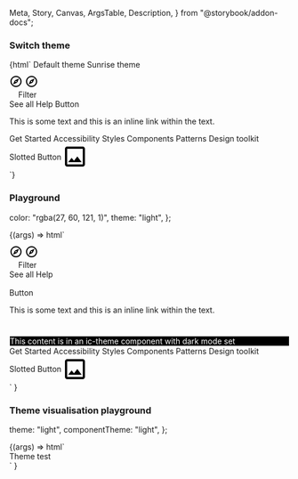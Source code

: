   Meta,
  Story,
  Canvas,
  ArgsTable,
  Description,
} from "@storybook/addon-docs";

<Meta title="Web Components/Theme" component="ic-theme" />

<Description markdown={readme} />

### Switch theme

<Canvas>
  <Story
    name="Switch theme"
    parameters={{ loki: { skip: true }, layout: "fullscreen" }}
  >
    {html` <ic-theme color="rgba(27, 60, 121, 1)"></ic-theme>
      <ic-button
        variant="primary"
        id="default-btn"
        onClick="document.querySelector('ic-theme').color='rgb(27, 60, 121)'"
      >
        Default theme
      </ic-button>
      <ic-button
        variant="primary"
        id="custom-btn"
        onClick="document.querySelector('ic-theme').color='rgba(255, 201, 60, 1)'"
      >
        Sunrise theme
      </ic-button>
      <div style="padding-top:10px">
        <ic-top-navigation
          app-title="ApplicationName"
          status="alpha"
          version="v0.0.7"
        >
          <svg
            slot="app-icon"
            xmlns="http://www.w3.org/2000/svg"
            height="24px"
            viewBox="0 0 24 24"
            width="24px"
            fill="#000000"
          >
            <path d="M0 0h24v24H0V0z" fill="none" />
            <path
              d="M12 2C6.48 2 2 6.48 2 12s4.48 10 10 10 10-4.48 10-10S17.52 2 12 2zm0 18c-4.41 0-8-3.59-8-8s3.59-8 8-8 8 3.59 8 8-3.59 8-8 8zm-5.5-2.5l7.51-3.49L17.5 6.5 9.99 9.99 6.5 17.5zm5.5-6.6c.61 0 1.1.49 1.1 1.1s-.49 1.1-1.1 1.1-1.1-.49-1.1-1.1.49-1.1 1.1-1.1z"
            />
          </svg>
          <ic-search-bar
            slot="search"
            placeholder="Search"
            label="Search"
          ></ic-search-bar>
          <ic-navigation-button
            label="button1"
            slot="buttons"
            onclick="alert('test')"
          >
            <svg
              slot="icon"
              xmlns="http://www.w3.org/2000/svg"
              height="24px"
              viewBox="0 0 24 24"
              width="24px"
              fill="#000000"
            >
              <path d="M0 0h24v24H0V0z" fill="none" />
              <path
                d="M12 2C6.48 2 2 6.48 2 12s4.48 10 10 10 10-4.48 10-10S17.52 2 12 2zm0 18c-4.41 0-8-3.59-8-8s3.59-8 8-8 8 3.59 8 8-3.59 8-8 8zm-5.5-2.5l7.51-3.49L17.5 6.5 9.99 9.99 6.5 17.5zm5.5-6.6c.61 0 1.1.49 1.1 1.1s-.49 1.1-1.1 1.1-1.1-.49-1.1-1.1.49-1.1 1.1-1.1z"
              />
            </svg>
          </ic-navigation-button>
          <ic-navigation-item
            slot="navigation"
            label="Navigation"
            href="/"
          ></ic-navigation-item>
          <ic-navigation-item
            slot="navigation"
            label="Navigation"
            href="/"
          ></ic-navigation-item>
          <ic-navigation-item
            slot="navigation"
            label="Navigation"
            href="/"
          ></ic-navigation-item>
          <ic-navigation-item
            slot="navigation"
            label="Navigation"
            href="/"
            selected="true"
          ></ic-navigation-item>
          <ic-navigation-item
            slot="navigation"
            label="Navigation"
            href="/"
          ></ic-navigation-item>
        </ic-top-navigation>
        <ic-hero
          heading="Hero heading"
          subheading="Hero description. This is a Hero component, it should be used as a page heading."
          secondary-heading="Secondary Heading"
          secondary-subheading="This is a secondary description."
          full-width
        >
          <div slot="interaction" style="display: flex">
            <ic-text-field
              placeholder="Filter display"
              label="Filter display"
              hide-label
            ></ic-text-field>
            <ic-button variant="primary" style="margin-left:16px"
              >Filter</ic-button
            >
          </div>
          <ic-button variant="secondary" slot="interaction">See all</ic-button>
          <ic-link
            href="https://google.com"
            slot="interaction"
            style="margin-top:10px"
            >Help</ic-link
          >
        </ic-hero>
        <ic-alert
          heading="This alert uses a custom message slot"
          dismissible="true"
          ><ic-button slot="action" variant="secondary">Button</ic-button>
          <ic-typography variant="body" slot="message">
            <p>
              This is some text and
              <ic-link href="/" inline> this is an inline link</ic-link> within
              the text.
            </p>
          </ic-typography>
        </ic-alert>
        <ic-footer
          align="full-width"
          description="The ICDS is maintained by the Design Practice Team. If you've got a question or want to feedback, 
          please get in touch."
          caption="All content is available under the Open Government Licence v3.0, except source code and code examples which are available under the MIT Licence."
        >
          <ic-footer-link slot="link" href="/">Get Started</ic-footer-link>
          <ic-footer-link slot="link" href="/">Accessibility</ic-footer-link>
          <ic-footer-link slot="link" href="/">Styles</ic-footer-link>
          <ic-footer-link slot="link" href="/">Components</ic-footer-link>
          <ic-footer-link slot="link" href="/">Patterns</ic-footer-link>
          <ic-footer-link slot="link" href="/">Design toolkit</ic-footer-link>
          <div
            slot="logo"
            style="display:flex; align-items:center; gap:var(--ic-space-sm);"
          >
            <ic-button>Slotted Button</ic-button>
            <ic-footer-link href="/">
              <svg
                xmlns="http://www.w3.org/2000/svg"
                height="48px"
                viewBox="0 0 24 24"
                width="48px"
              >
                <path d="M0 0h24v24H0V0z" fill="none" />
                <path
                  d="M19 5v14H5V5h14m0-2H5c-1.1 0-2 .9-2 2v14c0 1.1.9 2 2 2h14c1.1 0 2-.9 2-2V5c0-1.1-.9-2-2-2zm-4.86 8.86l-3 3.87L9 13.14 6 17h12l-3.86-5.14z"
                />
              </svg>
            </ic-footer-link>
          </div>
        </ic-footer>
      </div>`}
  </Story>
</Canvas>

### Playground

  color: "rgba(27, 60, 121, 1)",
  theme: "light",
};

<Canvas>
  <Story
    name="Playground"
    args={defaultArgs}
    parameters={{ loki: { skip: true }, layout: "fullscreen" }}
    argTypes={{
      theme: {
        options: ["system", "light", "dark"],
        control: {
          type: "inline-radio",
        },
      },
    }}
  >
    {(args) =>
      html` <ic-theme color=${args.color} theme=${args.theme}>
        <div style="padding-top:10px">
          <ic-top-navigation
            app-title="ApplicationName"
            status="alpha"
            version="v0.0.7"
          >
            <svg
              slot="app-icon"
              xmlns="http://www.w3.org/2000/svg"
              height="24px"
              viewBox="0 0 24 24"
              width="24px"
              fill="#000000"
            >
              <path d="M0 0h24v24H0V0z" fill="none" />
              <path
                d="M12 2C6.48 2 2 6.48 2 12s4.48 10 10 10 10-4.48 10-10S17.52 2 12 2zm0 18c-4.41 0-8-3.59-8-8s3.59-8 8-8 8 3.59 8 8-3.59 8-8 8zm-5.5-2.5l7.51-3.49L17.5 6.5 9.99 9.99 6.5 17.5zm5.5-6.6c.61 0 1.1.49 1.1 1.1s-.49 1.1-1.1 1.1-1.1-.49-1.1-1.1.49-1.1 1.1-1.1z"
              />
            </svg>
            <ic-search-bar
              slot="search"
              placeholder="Search"
              label="Search"
            ></ic-search-bar>
            <ic-navigation-button
              label="button1"
              slot="buttons"
              onclick="alert('test')"
            >
              <svg
                slot="icon"
                xmlns="http://www.w3.org/2000/svg"
                height="24px"
                viewBox="0 0 24 24"
                width="24px"
                fill="#000000"
              >
                <path d="M0 0h24v24H0V0z" fill="none" />
                <path
                  d="M12 2C6.48 2 2 6.48 2 12s4.48 10 10 10 10-4.48 10-10S17.52 2 12 2zm0 18c-4.41 0-8-3.59-8-8s3.59-8 8-8 8 3.59 8 8-3.59 8-8 8zm-5.5-2.5l7.51-3.49L17.5 6.5 9.99 9.99 6.5 17.5zm5.5-6.6c.61 0 1.1.49 1.1 1.1s-.49 1.1-1.1 1.1-1.1-.49-1.1-1.1.49-1.1 1.1-1.1z"
                />
              </svg>
            </ic-navigation-button>
            <ic-navigation-item
              slot="navigation"
              label="Navigation"
              href="/"
            ></ic-navigation-item>
            <ic-navigation-item
              slot="navigation"
              label="Navigation"
              href="/"
            ></ic-navigation-item>
            <ic-navigation-item
              slot="navigation"
              label="Navigation"
              href="/"
            ></ic-navigation-item>
            <ic-navigation-item
              slot="navigation"
              label="Navigation"
              href="/"
              selected="true"
            ></ic-navigation-item>
            <ic-navigation-item
              slot="navigation"
              label="Navigation"
              href="/"
            ></ic-navigation-item>
          </ic-top-navigation>
          <ic-hero
            heading="Hero heading"
            subheading="Hero description. This is a Hero component, it should be used as a page heading."
            secondary-heading="Secondary Heading"
            secondary-subheading="This is a secondary description."
            full-width
          >
            <div slot="interaction" style="display: flex">
              <ic-text-field
                placeholder="Filter display"
                label="Filter display"
                hide-label
              ></ic-text-field>
              <ic-button variant="primary" style="margin-left:16px"
                >Filter</ic-button
              >
            </div>
            <ic-button variant="secondary" slot="interaction"
              >See all</ic-button
            >
            <ic-link
              href="https://google.com"
              slot="interaction"
              style="margin-top:10px"
              >Help</ic-link
            >
          </ic-hero>
          <ic-section-container
            style="display:flex; flex-direction: column; gap: 0.5rem"
          >
            <ic-checkbox
              value="valueName1"
              label="Unselected / Default"
            ></ic-checkbox>
            <ic-text-field
              label="What is your favourite coffee?"
              required
              placeholder="Placeholder"
              helper-text="Such as Arabica, Robusta or Liberica"
            >
            </ic-text-field>
            <ic-alert
              heading="This alert uses a custom message slot"
              dismissible="true"
              ><ic-button slot="action" variant="secondary">Button</ic-button>
              <ic-typography variant="body" slot="message">
                <p>
                  This is some text and
                  <ic-link href="/" inline> this is an inline link</ic-link>
                  within the text.
                </p>
              </ic-typography>
            </ic-alert>
            <ic-card-vertical
              heading="This is the card heading"
            ></ic-card-vertical>
            <ic-text-field
              label="What is your favourite coffee?"
              required
              placeholder="Placeholder"
              helper-text="Such as Arabica, Robusta or Liberica"
            >
            </ic-text-field>
            <div style="background-color:#000000; border: 1px solid #ffffff;">
              <span style="color:#ffffff"
                >This content is in an ic-theme component with dark mode
                set</span
              >
              <ic-theme theme="dark">
                <ic-card-vertical
                  heading="This is the card heading"
                ></ic-card-vertical>
                <ic-text-field
                  label="What is your favourite coffee?"
                  required
                  placeholder="Placeholder"
                  helper-text="Such as Arabica, Robusta or Liberica"
                >
                </ic-text-field>
              </ic-theme>
            </div>
          </ic-section-container>
          <ic-footer
            align="full-width"
            description="The ICDS is maintained by the Design Practice Team. If you've got a question or want to feedback, 
          please get in touch."
            caption="All content is available under the Open Government Licence v3.0, except source code and code examples which are available under the MIT Licence."
          >
            <ic-footer-link slot="link" href="/">Get Started</ic-footer-link>
            <ic-footer-link slot="link" href="/">Accessibility</ic-footer-link>
            <ic-footer-link slot="link" href="/">Styles</ic-footer-link>
            <ic-footer-link slot="link" href="/">Components</ic-footer-link>
            <ic-footer-link slot="link" href="/">Patterns</ic-footer-link>
            <ic-footer-link slot="link" href="/">Design toolkit</ic-footer-link>
            <div
              slot="logo"
              style="display:flex; align-items:center; gap:var(--ic-space-sm);"
            >
              <ic-button>Slotted Button</ic-button>
              <ic-footer-link href="/">
                <svg
                  xmlns="http://www.w3.org/2000/svg"
                  height="48px"
                  viewBox="0 0 24 24"
                  width="48px"
                >
                  <path d="M0 0h24v24H0V0z" fill="none" />
                  <path
                    d="M19 5v14H5V5h14m0-2H5c-1.1 0-2 .9-2 2v14c0 1.1.9 2 2 2h14c1.1 0 2-.9 2-2V5c0-1.1-.9-2-2-2zm-4.86 8.86l-3 3.87L9 13.14 6 17h12l-3.86-5.14z"
                  />
                </svg>
              </ic-footer-link>
            </div>
          </ic-footer>
          <ic-back-to-top target="topEl"></ic-back-to-top>
        </div>
      </ic-theme>`
    }
  </Story>
</Canvas>

### Theme visualisation playground

  theme: "light",
  componentTheme: "light",
};

<Canvas>
  <Story
    name="Theme visualisation playground"
    args={defaultThemeArgs}
    parameters={{ loki: { skip: true }, layout: "fullscreen" }}
    argTypes={{
      theme: {
        options: ["system", "light", "dark"],
        control: {
          type: "inline-radio",
        },
      },
      componentTheme: {
        options: ["inherit", "light", "dark"],
        control: {
          type: "inline-radio",
        },
      },
    }}
  >
    {(args) =>
      html`<div
        style="background-color: ${args.theme == "dark"
          ? "black"
          : args.theme == "light"
          ? "white"
          : null};width:450px;height:150px"
      >
        <ic-theme theme=${args.theme}>
          <div
            style="background-color: ${args.componentTheme == "dark"
              ? "black"
              : args.componentTheme == "light"
              ? "white"
              : null};width:250px"
          >
            <ic-typography theme=${args.componentTheme}
              >Theme test</ic-typography
            >
          </div>
        </ic-theme>
      </div>`
    }
  </Story>
</Canvas>
